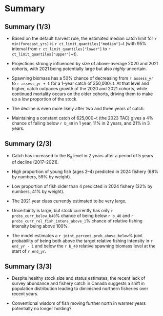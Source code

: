 # Summary

## Summary (1/3)

* Based on the default harvest rule, the estimated median catch limit for
  `r min(forecast_yrs)` is `r ct_limit_quantiles["median"]`~t (with 95%
   interval from `r ct_limit_quantiles["lower"]` to
   `r ct_limit_quantiles["upper"]`~t).

* Projections strongly influenced by size of above-average 2020 and 2021
  cohorts, with 2021 being potentially large but also *highly* uncertain.

* Spawning biomass has a 50% chance of decreasing from `r assess_yr` to
  `r assess_yr + 1` for a 1-year catch of 350,000~t. At that level and higher,
  catch outpaces growth of the 2020 and 2021 cohorts, while continued
  mortality occurs on the older cohorts, driving them to make up a low
  proportion of the stock.

* The decline is even more likely after two and three years of catch.

* Maintaining a constant catch of 625,000~t (the 2023 TAC) gives a 4%
  chance of falling below `r b_40` in 1 year, 11% in 2 years, and
  21% in 3 years.

## Summary (2/3)

* Catch has increased to the B~0~ level in 2 years after a period of 5
  years of decline (2017--2021).

* High proportion of young fish (ages 2--4) predicted in 2024 fishery
  (68% by numbers, 59% by weight).

* Low proportion of fish older than 4 predicted in 2024 fishery
  (32% by numbers, 41% by weight).

* The 2021 year class currently estimated to be very large.

* Uncertainty is large, but stock currently has only `r probs_curr_below_b40`%
  chance of being below `r b_40` and `r probs_curr_rel_fish_intens_above_1`%
  chance of relative fishing intensity being above 100%.

* The model estimates a `r joint_percent_prob_above_below`% joint
  probability of being both above the target relative fishing intensity in
  `r end_yr - 1` and below the `r b_40` relative spawning biomass level at the
  start of `r end_yr`.

## Summary (3/3)

* Despite healthy stock size and status estimates, the recent lack of survey
abundance and fishery catch in Canada suggests a shift in population
distribution leading to diminished northern fisheries over recent years.

* Conventional wisdom of fish moving further north in warmer years potentially
no longer holding?

<!-- ## Assessment timeline -->

<!-- ```{r jmc-timing, fig.height = 4, out.height = "85%"} -->

<!-- plot_assessment_timeline() -->

<!-- ``` -->
